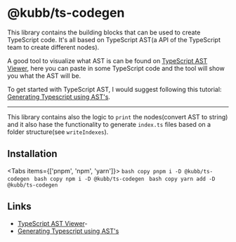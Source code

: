 
# @kubb/ts-codegen

This library contains the building blocks that can be used to create TypeScript code. It's all based on TypeScript AST(a API of the TypeScript team to create different nodes).

A good tool to visualize what AST is can be found on [TypeScript AST Viewer](https://ts-ast-viewer.com), here you can paste in some TypeScript code and the tool will show you what the AST will be.

To get started with TypeScript AST, I would suggest following this tutorial: [Generating Typescript using AST's](https://nabeelvalley.co.za/docs/javascript/typescript-ast/).

<hr/>

This library contains also the logic to `print` the nodes(convert AST to string) and it also hase the functionality to generate `index.ts` files based on a folder structure(see `writeIndexes`).

## Installation

<Tabs items={['pnpm', 'npm', 'yarn']}>
  <Tab>
    ```bash copy
    pnpm i -D @kubb/ts-codegen
    ```
  </Tab>
    <Tab>
    ```bash copy
    npm i -D @kubb/ts-codegen
    ```
  </Tab>
    <Tab>
    ```bash copy
    yarn add -D @kubb/ts-codegen
    ```
  </Tab>
</Tabs>


## Links

- [TypeScript AST Viewer](https://ts-ast-viewer.com)-
- [Generating Typescript using AST's](https://nabeelvalley.co.za/docs/javascript/typescript-ast/)